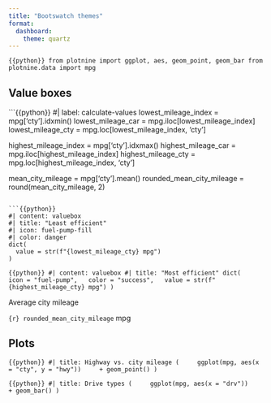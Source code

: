 ```yaml
---
title: "Bootswatch themes"
format: 
  dashboard:
    theme: quartz
---
```


```{{python}}
from plotnine import ggplot, aes, geom_point, geom_bar
from plotnine.data import mpg
```

## Value boxes {height="25%"}

```{{python}}
#| label: calculate-values
lowest_mileage_index = mpg['cty'].idxmin()
lowest_mileage_car = mpg.iloc[lowest_mileage_index]
lowest_mileage_cty = mpg.loc[lowest_mileage_index, 'cty']

highest_mileage_index = mpg['cty'].idxmax()
highest_mileage_car = mpg.iloc[highest_mileage_index]
highest_mileage_cty = mpg.loc[highest_mileage_index, 'cty']

mean_city_mileage = mpg['cty'].mean()
rounded_mean_city_mileage = round(mean_city_mileage, 2)
```

```{{python}}
#| content: valuebox
#| title: "Least efficient"
#| icon: fuel-pump-fill
#| color: danger
dict(
  value = str(f"{lowest_mileage_cty} mpg")
)
```

```{{python}}
#| content: valuebox
#| title: "Most efficient"
dict(
  icon = "fuel-pump",
  color = "success",
  value = str(f"{highest_mileage_cty} mpg")
)
```

::: {.valuebox icon="fuel-pump" color="secondary"}
Average city mileage

`{r} rounded_mean_city_mileage` mpg
:::

## Plots {height="75%"}

```{{python}}
#| title: Highway vs. city mileage
(
    ggplot(mpg, aes(x = "cty", y = "hwy"))
    + geom_point()
)
```

```{{python}}
#| title: Drive types
(
    ggplot(mpg, aes(x = "drv"))
    + geom_bar()
)
```
